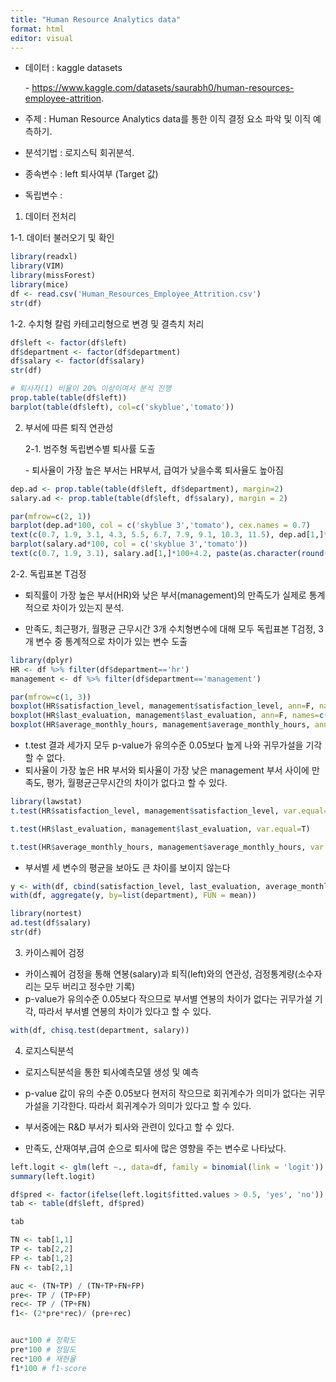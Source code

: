 ```yaml
---
title: "Human Resource Analytics data"
format: html
editor: visual
---
```


-   데이터 : kaggle datasets

    \- <https://www.kaggle.com/datasets/saurabh0/human-resources-employee-attrition>.

-   주제 : Human Resource Analytics data를 통한 이직 결정 요소 파악 및 이직 예측하기.

-   분석기법 : 로지스틱 회귀분석.

-   종속변수 : left 퇴사여부 (Target 값)

-   독립변수 :

1.  데이터 전처리

1-1. 데이터 불러오기 및 확인

```r
library(readxl)
library(VIM)
library(missForest)
library(mice)
df <- read.csv('Human_Resources_Employee_Attrition.csv')
str(df)
```

1-2. 수치형 칼럼 카테고리형으로 변경 및 결측치 처리

```r
df$left <- factor(df$left)
df$department <- factor(df$department)
df$salary <- factor(df$salary)
str(df)
```

```r
# 퇴사자(1) 비율이 20% 이상이여서 분석 진행
prop.table(table(df$left))
barplot(table(df$left), col=c('skyblue','tomato'))
```

2.  부서에 따른 퇴직 연관성

    2-1. 범주형 독립변수별 퇴사률 도출

    \- 퇴사율이 가장 높은 부서는 HR부서, 급여가 낮을수록 퇴사율도 높아짐

```r
dep.ad <- prop.table(table(df$left, df$department), margin=2)
salary.ad <- prop.table(table(df$left, df$salary), margin = 2)

par(mfrow=c(2, 1))
barplot(dep.ad*100, col = c('skyblue 3','tomato'), cex.names = 0.7)
text(c(0.7, 1.9, 3.1, 4.3, 5.5, 6.7, 7.9, 9.1, 10.3, 11.5), dep.ad[1,]*100+4.2, paste(as.character(round(dep.ad[2,], 2)*100),'%'))
barplot(salary.ad*100, col = c('skyblue 3','tomato'))
text(c(0.7, 1.9, 3.1), salary.ad[1,]*100+4.2, paste(as.character(round(salary.ad[2,], 2)*100),'%'))
```

2-2. 독립표본 T검정

-   퇴직률이 가장 높은 부서(HR)와 낮은 부서(management)의 만족도가 실제로 통계적으로 차이가 있는지 분석.

<!-- -->

-   만족도, 최근평가, 월평균 근무시간 3개 수치형변수에 대해 모두 독립표본 T검정, 3개 변수 중 통계적으로 차이가 있는 변수 도출

```r
library(dplyr)
HR <- df %>% filter(df$department=='hr')
management <- df %>% filter(df$department=='management')

par(mfrow=c(1, 3))
boxplot(HR$satisfaction_level, management$satisfaction_level, ann=F, names=c('HR','management'), col=c('salmon','sky blue'))
boxplot(HR$last_evaluation, management$last_evaluation, ann=F, names=c('HR','management'), col=c('salmon','sky blue'))
boxplot(HR$average_monthly_hours, management$average_monthly_hours, ann=F, names=c('HR','management'), col=c('salmon','sky blue'))
```

-   t.test 결과 세가지 모두 p-value가 유의수준 0.05보다 높게 나와 귀무가설을 기각할 수 없다.
-   퇴사율이 가장 높은 HR 부서와 퇴사율이 가장 낮은 management 부서 사이에 만족도, 평가, 월평균근무시간의 차이가 없다고 할 수 있다.

```r
library(lawstat)
t.test(HR$satisfaction_level, management$satisfaction_level, var.equal=T)
```

```r
t.test(HR$last_evaluation, management$last_evaluation, var.equal=T)
```

```r
t.test(HR$average_monthly_hours, management$average_monthly_hours, var.equal=T)
```

-   부서별 세 변수의 평균을 보아도 큰 차이를 보이지 않는다

```r
y <- with(df, cbind(satisfaction_level, last_evaluation, average_monthly_hours))
with(df, aggregate(y, by=list(department), FUN = mean))
```

```r
library(nortest)
ad.test(df$salary)
str(df)
```

3.  카이스퀘어 검정

-   카이스퀘어 검정을 통해 연봉(salary)과 퇴직(left)와의 연관성, 검정통계량(소수자리는 모두 버리고 정수만 기록)
-   p-value가 유의수준 0.05보다 작으므로 부서별 연봉의 차이가 없다는 귀무가설 기각, 따라서 부서별 연봉의 차이가 있다고 할 수 있다.

```r
with(df, chisq.test(department, salary))
```

4.  로지스틱분석

-   로지스틱분석을 통한 퇴사예측모델 생성 및 예측

<!-- -->

-   p-value 값이 유의 수준 0.05보다 현저히 작으므로 회귀계수가 의미가 없다는 귀무가설을 기각한다. 따라서 회귀계수가 의미가 있다고 할 수 있다.

-   부서중에는 R&D 부서가 퇴사와 관련이 있다고 할 수 있다.

-   만족도, 산재여부,급여 순으로 퇴사에 많은 영향을 주는 변수로 나타났다.

```r
left.logit <- glm(left ~., data=df, family = binomial(link = 'logit'))
summary(left.logit)
```

```r
df$pred <- factor(ifelse(left.logit$fitted.values > 0.5, 'yes', 'no'))
tab <- table(df$left, df$pred)

tab

```

```r
TN <- tab[1,1]
TP <- tab[2,2]
FP <- tab[1,2]
FN <- tab[2,1]

auc <- (TN+TP) / (TN+TP+FN+FP)
pre<- TP / (TP+FP)
rec<- TP / (TP+FN)
f1<- (2*pre*rec)/ (pre+rec)


auc*100 # 정확도
pre*100 # 정밀도
rec*100 # 재현율
f1*100 # f1-score
```
